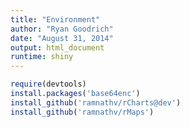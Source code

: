 ```yaml
---
title: "Environment"
author: "Ryan Goodrich"
date: "August 31, 2014"
output: html_document
runtime: shiny
---
```


<link rel="stylesheet" href="http://cdn.leafletjs.com/leaflet-0.4.5/leaflet.css" />

```r
require(devtools)
install.packages('base64enc')
install_github('ramnathv/rCharts@dev')
install_github('ramnathv/rMaps')
```
